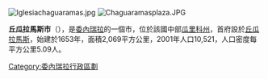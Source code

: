 [[Image:Iglesiachaguaramas.jpg|thumb]]
[[Image:Chaguaramasplaza.JPG|thumb]]

'''丘瓜拉馬斯市'''（{{lang-es|Municipio Chaguaramas}}），是[[委內瑞拉|委內瑞拉]]的一個市，位於該國中部[[瓜里科州|瓜里科州]]，首府設於[[丘瓜拉馬斯_(委內瑞拉)|丘瓜拉馬斯]]，始建於1653年，面積2,069平方公里，2001年人口10,521，人口密度每平方公里5.09人。

{{Venezuela-geo-stub}}
[[Category:委內瑞拉行政區劃|Category:委內瑞拉行政區劃]]